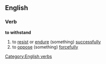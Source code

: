 ==English==
===Verb===
'''to withstand'''
#to [[resist]] or [[endure]] (something) [[successfully]]
#to [[oppose]] (something) [[forcefully]]
[[Category:English verbs]]